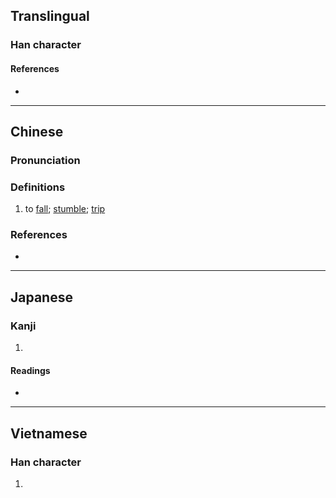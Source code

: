{{character info/new}}
==Translingual==

===Han character===
{{Han char|rn=64|rad=手|as=11|sn=14|four=50043|canj=QYIJ|ids=⿰扌率}}

====References====
* {{Han ref|kx=0449.270|dkj=12577|dj=0800.120|hdz=31949.040|uh=6454|ud=25684|bh=BA4C|bd=47692}}

----

==Chinese==
{{zh-forms}}

===Pronunciation===
{{zh-pron
|m=shuāi
|c=seot1,seoi1
|h=pfs=
|md=
|mn=sut/qz,xm,zz:soai/qz:sak/tw,xm,zz:siak/tw:siàng
|mn_note=sut - literary; soai/sak/siak - vernacular (俗)
|w=
|mc=y
|oc=y
|cat=v
}}

===Definitions===
{{zh-hanzi}}

# to [[fall]]; [[stumble]]; [[trip]]

===References===
* {{R:yue:Hanzi}}

{{zh-cat|Elementary}}

----

==Japanese==

===Kanji===
{{ja-kanji|grade=|rs=手11}}

# {{defn|lang=ja|sort=手11}}

====Readings====
* {{ja-readings|on=[[しゅつ]] (shutsu), [[しゅち]] (shuchi)|kun=}}

----

==Vietnamese==

===Han character===
{{vi-readings|rs=手11|hanviet=[[suất]], [[suốt]]}}

# {{defn|lang=vi|sort=手11}}

{{cln|vi|Han tu}}